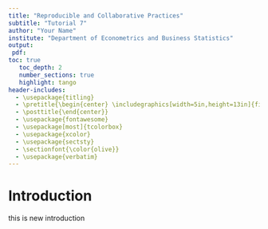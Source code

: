 ```yaml
---
title: "Reproducible and Collaborative Practices"
subtitle: "Tutorial 7"
author: "Your Name"
institute: "Department of Econometrics and Business Statistics"
output: 
 pdf:
toc: true
   toc_depth: 2
   number_sections: true
   highlight: tango
header-includes: 
  - \usepackage{titling}
  - \pretitle{\begin{center} \includegraphics[width=5in,height=13in]{figs/front.jpg}\LARGE\\}
  - \posttitle{\end{center}}
  - \usepackage{fontawesome}
  - \usepackage[most]{tcolorbox}
  - \usepackage{xcolor}
  - \usepackage{sectsty}
  - \sectionfont{\color{olive}}
  - \usepackage{verbatim}
---
```


# Introduction

this is new introduction
